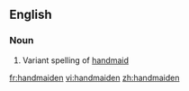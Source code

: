 ==English==

===Noun===
{{en-noun}}

#Variant spelling of [[handmaid]]

[[fr:handmaiden]]
[[vi:handmaiden]]
[[zh:handmaiden]]